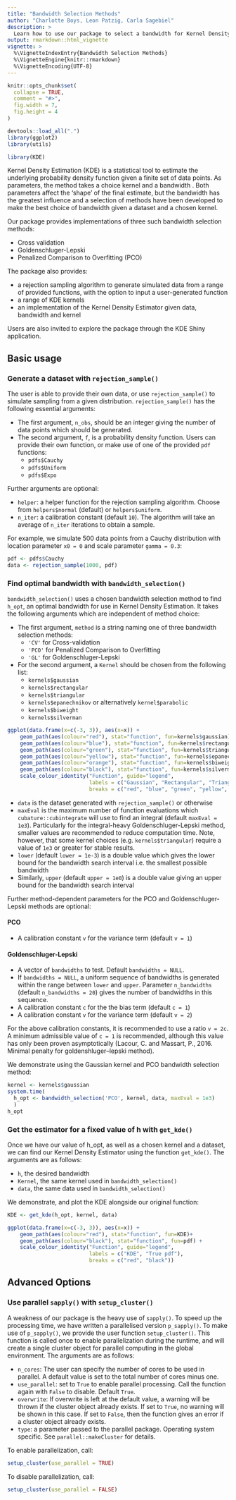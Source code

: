 ```yaml
---
title: "Bandwidth Selection Methods"
author: "Charlotte Boys, Leon Patzig, Carla Sagebiel"
description: >
  Learn how to use our package to select a bandwidth for Kernel Density Estimation.
output: rmarkdown::html_vignette
vignette: >
  %\VignetteIndexEntry{Bandwidth Selection Methods}
  %\VignetteEngine{knitr::rmarkdown}
  %\VignetteEncoding{UTF-8}
---
```


```r
knitr::opts_chunk$set(
  collapse = TRUE,
  comment = "#>",
  fig.width = 7,
  fig.height = 4
)
```

```r
devtools::load_all(".")
library(ggplot2)
library(utils)
```

```r
library(KDE)
```

Kernel Density Estimation (KDE) is a statistical tool to estimate the underlying probability density function given a finite set of data points. As parameters, the method takes a choice kernel and a bandwidth \code{h}. Both parameters affect the 'shape' of the final estimate, but the bandwidth has the greatest influence and a selection of methods have been developed to make the best choice of bandwidth given a dataset and a chosen kernel. 

Our package provides implementations of three such bandwidth selection methods:

* Cross validation
* Goldenschluger-Lepski
* Penalized Comparison to Overfitting (PCO)

The package also provides:

* a rejection sampling algorithm to generate simulated data from a range of provided functions, with the option to input a user-generated function
* a range of KDE kernels
* an implementation of the Kernel Density Estimator given data, bandwidth and kernel

Users are also invited to explore the package through the KDE Shiny application.

## Basic usage

### Generate a dataset with `rejection_sample()`
The user is able to provide their own data, or use `rejection_sample()` to simulate sampling from a given distribution.
`rejection_sample()` has the following essential arguments:

* The first argument, `n_obs`, should be an integer giving the number of data points which should be generated.
* The second argument, `f`, is a probability density function. Users can provide their own function, or make use of one of the provided `pdf` functions:
  + `pdfs$Cauchy`
  + `pdfs$Uniform`
  + `pdfs$Expo`

Further arguments are optional:

* `helper`: a helper function for the rejection sampling algorithm. Choose from `helpers$normal` (default) or `helpers$uniform`.
* `n_iter`: a calibration constant (default `10`). The algorithm will take an average of `n_iter` iterations to obtain a sample.

For example, we simulate 500 data points from a Cauchy distribution with location parameter `x0 = 0` and scale parameter `gamma = 0.3`:

```r
pdf <- pdfs$Cauchy
data <- rejection_sample(1000, pdf)
```

### Find optimal bandwidth with `bandwidth_selection()`
`bandwidth_selection()` uses a chosen bandwidth selection method to find `h_opt`, an optimal bandwidth for use in Kernel Density Estimation. It takes the following arguments which are independent of method choice:

 * The first argument, `method` is a string naming one of three bandwidth selection methods:
    + `'CV'` for Cross-validation
    + `'PCO'` for Penalized Comparison to Overfitting
    + `'GL'` for Goldenschluger-Lepski
 * For the second argument, a `Kernel` should be chosen from the following list:
    + `kernels$gaussian`
    + `kernels$rectangular`
    + `kernels$triangular`
    + `kernels$epanechnikov` or alternatively `kernel$parabolic`
    + `kernels$biweight`
    + `kernels$silverman`
    
    
```r
ggplot(data.frame(x=c(-3, 3)), aes(x=x)) + 
    geom_path(aes(colour="red"), stat="function", fun=kernels$gaussian)+
    geom_path(aes(colour="blue"), stat="function", fun=kernels$rectangular) +
    geom_path(aes(colour="green"), stat="function", fun=kernels$triangular) +
    geom_path(aes(colour="yellow"), stat="function", fun=kernels$epanechnikov) +
    geom_path(aes(colour="orange"), stat="function", fun=kernels$biweight) +
    geom_path(aes(colour="black"), stat="function", fun=kernels$silverman) +
    scale_colour_identity("Function", guide="legend", 
                          labels = c("Gaussian", "Rectangular", "Triangular", "Epanechnikov", "Biweight", "Silverman"),
                          breaks = c("red", "blue", "green", "yellow", "orange", "black")) 
```

  * `data` is the dataset generated with `rejection_sample()` or otherwise
  * `maxEval` is the maximum number of function evaluations which `cubature::cubintegrate` will use to find an integral (default `maxEval = 1e3`). Particularly for the integral-heavy Goldenschluger-Lepski method, smaller values are recommended to reduce computation time. Note, however, that some kernel choices (e.g. `kernels$triangular`) require a value of `1e3` or greater for stable results.
  * `lower` (default `lower = 1e-3`) is a double value which gives the lower bound for the bandwidth search interval i.e. the smallest possible bandwidth
  * Similarly, `upper` (default `upper = 1e0`) is a double value giving an upper bound for the bandwidth search interval
  
  Further method-dependent parameters for the PCO and Goldenschluger-Lepski methods are optional:
  
#### PCO

  * A calibration constant `v` for the variance term (default `v = 1`) 

#### Goldenschluger-Lepski
  
  * A vector of `bandwidths` to test. Default `bandwidths = NULL`. 
  * If `bandwidths = NULL`, a uniform sequence of bandwidths is generated within the range between `lower` and `upper`. Parameter `n_bandwidths` (default `n_bandwidths = 20`) gives the number of bandwidths in this sequence.
  * A calibration constant `c` for the the bias term (default `c = 1`)
  * A calibration constant `v` for the variance term (default `v = 2`)
  
  For the above calibration constants, it is recommended to use a ratio `v = 2c`. A minimum admissible value of `c = 1` is recommended, although this value has only been proven asymptotically (Lacour, C. and Massart, P., 2016. Minimal penalty for goldenshluger–lepski method).

We demonstrate using the Gaussian kernel and PCO bandwidth selection method:

```r
kernel <- kernels$gaussian
system.time(
  h_opt <- bandwidth_selection('PCO', kernel, data, maxEval = 1e3)
  )
h_opt
```
### Get the estimator for a fixed value of h with `get_kde()`

Once we have our value of h_opt, as well as a chosen kernel and a dataset, we can find our Kernel Density Estimator using the function `get_kde()`. The arguments are as follows:

* `h`, the desired bandwidth
* `Kernel`, the same kernel used in `bandwidth_selection()`
* `data`, the same data used in `bandwidth_selection()`

We demonstrate, and plot the KDE alongside our original function:
```r
KDE <- get_kde(h_opt, kernel, data)
```


```r
ggplot(data.frame(x=c(-3, 3)), aes(x=x)) + 
    geom_path(aes(colour="red"), stat="function", fun=KDE)+
    geom_path(aes(colour="black"), stat="function", fun=pdf) +
    scale_colour_identity("Function", guide="legend", 
                          labels = c("KDE", "True pdf"),
                          breaks = c("red", "black")) 
```

## Advanced Options

### Use parallel `sapply()` with `setup_cluster()`

A weakness of our package is the heavy use of `sapply()`. To speed up the processing time, we have written a parallelised version `p_sapply()`. To make use of `p_sapply()`, we provide the user function `setup_cluster()`.
This function is called once to enable parallelization during the runtime, and will create a single cluster object for parallel computing in the global environment.
The arguments are as follows:

* `n_cores`: The user can specify the number of cores to be used in parallel. A default value is set to the total number of cores minus one. 
* `use_parallel`: set to `True` to enable parallel processing. Call the function again with `False` to disable. Default `True`.
* `overwrite`: If overwrite is left at the default value, a warning will be thrown if the cluster object already exists. If set to `True`, no warning will be shown in this case. If set to `False`, then the function gives an error if a cluster object already exists.
* `type`: a parameter passed to the parallel package. Operating system specific. See `parallel::makeCluster` for details.

To enable parallelization, call:

```r
setup_cluster(use_parallel = TRUE)
```

To disable  parallelization, call:

```r
setup_cluster(use_parallel = FALSE)
```
